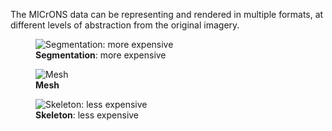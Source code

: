 The MICrONS data can be representing and rendered in multiple formats, at different levels of abstraction from the original imagery. 

::: {layout-ncol=3}
![__Segmentation__: more expensive](../img/explain_representations_segmentation.png)

![__Mesh__](../img/explain_representations_mesh.png)

![__Skeleton__: less expensive](../img/explain_representations_skeleton.png)
:::